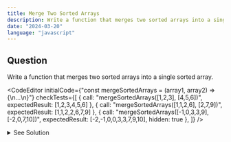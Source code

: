 ```yaml
---
title: Merge Two Sorted Arrays
description: Write a function that merges two sorted arrays into a single sorted array.
date: "2024-03-20"
language: "javascript"
---
```


## Question
Write a function that merges two sorted arrays into a single sorted array.

<CodeEditor 
    initialCode={"const mergeSortedArrays = (array1, array2) => {\n...\n}"}
    checkTests={[
        {
        call: "mergeSortedArrays([1,2,3], [4,5,6])",
        expectedResult: [1,2,3,4,5,6]
        },
        {
        call: "mergeSortedArrays([1,1,2,6], [2,7,9])",
        expectedResult: [1,1,2,2,6,7,9]
        },
        {
        call: "mergeSortedArrays([-1,0,3,3,9], [-2,0,7,10])",
        expectedResult: [-2,-1,0,0,3,3,7,9,10],
        hidden: true
        },
        ]}
/>

<details>
  <summary>See Solution</summary>

## Solution
```js
const mergeSortedArrays = (array1, array2) => {
    return array1.concat(array2).sort((a, b) => a - b);
}

```

### Explanation
1. The function `mergeSortedArrays` takes two arrays as input.
2. It concatenates the two arrays using the `concat` method.
3. It then sorts the concatenated array using the `sort` method with a comparator function that compares two elements `a` and `b` and returns a negative value if `a` should come before `b`, a positive value if `a` should come after `b`, and zero if they are equal.

## Complexity Analysis
The time complexity for this solution is O((n+m)log(n+m)), where n and m are the lengths of the two input arrays.
This is because the `sort` method has a time complexity of O(nlogn), where n is the length of the array.




</details>